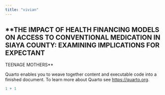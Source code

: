 ```yaml
---
title: "vivian"
---
```


## **THE IMPACT OF HEALTH FINANCING MODELS ON ACCESS TO CONVENTIONAL MEDICATION IN SIAYA COUNTY: EXAMINING IMPLICATIONS FOR EXPECTANT
TEENAGE MOTHERS**

Quarto enables you to weave together content and executable code into a finished document. To learn more about Quarto see <https://quarto.org>.

```r
1 + 1
```

